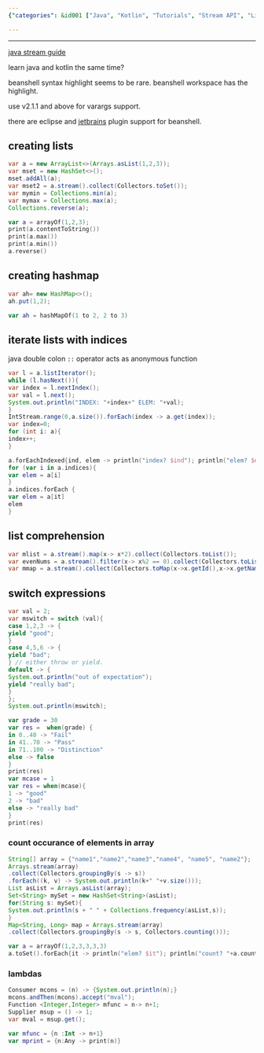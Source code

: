 ```yaml
---
{"categories": &id001 ["Java", "Kotlin", "Tutorials", "Stream API", "List Comprehension", "Switch Expressions", "Eclipse", "JetBrains Plugin", "Beanshell Syntax Highlighting", "Array Element Occurrences"], "category": "Programming Languages", "date": "2022-12-15 10:39:10", "description": "This guide offers tutorials in Java and Kotlin, covering patterns like Java Stream, list comprehension, switch expressions, and iterating through lists with indices. Additionally, it discusses eclipse and JetBrains plugin support for BeanShell syntax highlighting. The guide also teaches various methods to count array element occurrences in both languages.", "tags": *id001, "title": "Useful Java Patterns"}

---
```


------

[java stream guide](https://stackify.com/streams-guide-java-8/)

learn java and kotlin the same time?

beanshell syntax highlight seems to be rare. beanshell workspace has the highlight.

use v2.1.1 and above for varargs support.

there are eclipse and [jetbrains](https://github.com/perNyfelt/beanshell-intellij-plugin) plugin support for beanshell.

## creating lists

```java
var a = new ArrayList<>(Arrays.asList(1,2,3));
var mset = new HashSet<>();
mset.addAll(a);
var mset2 = a.stream().collect(Collectors.toSet());
var mymin = Collections.min(a);
var mymax = Collections.max(a);
Collections.reverse(a);

```

```kotlin
var a = arrayOf(1,2,3);
print(a.contentToString())
print(a.max())
print(a.min())
a.reverse()

```

## creating hashmap

```java
var ah= new HashMap<>();
ah.put(1,2);

```

```kotlin
var ah = hashMapOf(1 to 2, 2 to 3)

```

## iterate lists with indices

java double colon `::` operator acts as anonymous function

```java
var l = a.listIterator();
while (l.hasNext()){
var index = l.nextIndex();
var val = l.next();
System.out.println("INDEX: "+index+" ELEM: "+val);
}
IntStream.range(0,a.size()).forEach(index -> a.get(index));
var index=0;
for (int i: a){
index++;
}

```

```kotlin
a.forEachIndexed{ind, elem -> println("index? $ind"); println("elem? $elem")}
for (var i in a.indices){
var elem = a[i]
}
a.indices.forEach {
var elem = a[it]
elem
}

```

## list comprehension

```java
var mlist = a.stream().map(x-> x*2).collect(Collectors.toList());
var evenNums = a.stream().filter(x-> x%2 == 0).collect(Collectors.toList());
var mmap = a.stream().collect(Collectors.toMap(x->x.getId(),x->x.getName()));

```

## switch expressions

```java
var val = 2;
var mswitch = switch (val){
case 1,2,3 -> {
yield "good";
}
case 4,5,6 -> {
yield "bad";
} // either throw or yield.
default -> {
System.out.println("out of expectation");
yield "really bad";
}
};
System.out.println(mswitch);

```

```kotlin
var grade = 30
var res =  when(grade) {
in 0..40 -> "Fail"
in 41..70 -> "Pass"
in 71..100 -> "Distinction"
else -> false
}
print(res)
var mcase = 1
var res = when(mcase){
1 -> "good"
2 -> "bad"
else -> "really bad"
}
print(res)

```

### count occurance of elements in array

```java
String[] array = {"name1","name2","name3","name4", "name5", "name2"};
Arrays.stream(array)
.collect(Collectors.groupingBy(s -> s))
.forEach((k, v) -> System.out.println(k+" "+v.size()));
List asList = Arrays.asList(array);
Set<String> mySet = new HashSet<String>(asList);
for(String s: mySet){
System.out.println(s + " " + Collections.frequency(asList,s));
}
Map<String, Long> map = Arrays.stream(array)
.collect(Collectors.groupingBy(s -> s, Collectors.counting()));

```

```kotlin
var a = arrayOf(1,2,3,3,3,3)
a.toSet().forEach{it -> println("elem? $it"); println("count? "+a.count{it2->it2 == it})}

```

### lambdas

```java
Consumer mcons = (n) -> {System.out.println(n);}
mcons.andThen(mcons).accept("mval");
Function <Integer,Integer> mfunc = n-> n+1;
Supplier msup = () -> 1;
var mval = msup.get();

```

```kotlin
var mfunc = {n :Int -> n+1}
var mprint = {n:Any -> print(n)}

```

